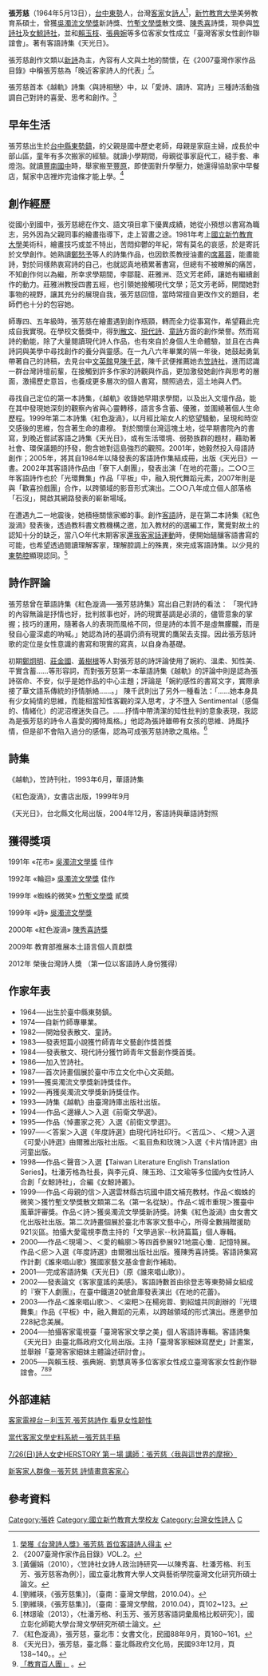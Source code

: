 {{copyedit|time=2016-06-08T03:29:03+00:00}}
{{Infobox writer
| name         = 張芳慈
| image        =
| imagesize    = 
| caption      = 
| pseudonym    = 
| birthname    =  
| birthdate    = {{birth date and age|1964|05|13}}
| birthplace   = {{ROC|臺灣省}}[[臺中縣|臺中縣]][[東勢鄉|東勢鄉]]
| deathdate    = 
| deathplace   = 
| education    = [[新竹教育大學|省立新竹師範專科學校]]畢業（[[副學士|副學士]]）<br>[[臺北市立師範學院|臺北市立師範學院]]進修部美勞教育系畢業（[[學士|學士]]）<br>[[新竹教育大學|新竹教育大學]]美勞教育系碩士（[[碩士|碩士]]）
| occupation   = [[作家|作家]]
| nationality  = {{ROC}}
| period       = 1986年─
| genre        = [[新詩|新詩]]
| subject      = 
| movement     = 
| notableworks = 《紅色漩渦》、《天光日》
| spouse       = 
| partner      = 
| children     = 
| relatives    = 
| influences   = 
| influenced   = 
| awards       = 
| signature    = 
| website      = 
}}

'''張芳慈'''（1964年5月13日），[[台中|台中]][[東勢|東勢]]人，台灣[[客家|客家]]女[[詩人|詩人]]<ref name=yahoo>[https://tw.news.yahoo.com/%E6%A6%AE%E5%BE%8C%E5%8F%B0%E7%81%A3%E8%A9%A9%E4%BA%BA%E7%8D%8E-%E5%BC%B5%E8%8A%B3%E6%85%88-%E9%A6%96%E4%BD%8D%E5%AE%A2%E8%AA%9E%E8%A9%A9%E4%BA%BA%E5%BE%97%E4%B8%BB-202557817.html 榮獲《台灣詩人獎》張芳慈 首位客語詩人得主] {{webarchive|url=https://web.archive.org/web/20160808024053/https://tw.news.yahoo.com/%E6%A6%AE%E5%BE%8C%E5%8F%B0%E7%81%A3%E8%A9%A9%E4%BA%BA%E7%8D%8E-%E5%BC%B5%E8%8A%B3%E6%85%88-%E9%A6%96%E4%BD%8D%E5%AE%A2%E8%AA%9E%E8%A9%A9%E4%BA%BA%E5%BE%97%E4%B8%BB-202557817.html |date=2016-08-08 }}</ref>，[[新竹教育大學|新竹教育大學]]美勞教育系碩士，曾獲[[吳濁流文學獎|吳濁流文學獎]]新詩獎、[[竹塹文學獎|竹塹文學獎]]散文獎、[[陳秀喜|陳秀喜]]詩獎，現參與[[笠詩社|笠詩社]]及[[女鯨詩社|女鯨詩社]]，並和[[賴玉枝|賴玉枝]]、[[張典婉|張典婉]]等多位客家女性成立「臺灣客家女性創作聯誼會」。著有客語詩集《天光日》。

張芳慈創作文類以[[新詩|新詩]]為主，內容有人文與土地的關懷，在《2007臺灣作家作品目錄》中稱張芳慈為「晚近客家詩人的代表」<ref>《2007臺灣作家作品目錄》VOL.2。</ref>。

張芳慈首本《越軌》詩集〈與詩相戀〉中，以「愛詩、讀詩、寫詩」三種詩活動強調自己對詩的喜愛、思考和創作。<ref>[黃儷娟（2010），〈笠詩社女詩人政治詩研究──以陳秀喜、杜潘芳格、利玉芳、張芳慈客為例〉]，國立臺北教育大學人文與藝術學院臺灣文化研究所碩士論文。</ref>

==早年生活==

張芳慈出生於[[台中縣|台中縣]][[東勢鎮|東勢鎮]]，的父親是國中歷史老師，母親是家庭主婦，成長於中部山區，童年有多次搬家的經驗。就讀小學期間，母親從事家庭代工，縫手套、串燈泡。就讀[[豐南國中|豐南國中]]時，舉家搬至[[豐原|豐原]]，即使面對升學壓力，她還得協助家中早餐店，幫家中店裡炸完油條才能上學。<ref>[劉維瑛，《張芳慈集》]，（臺南：臺灣文學館，2010.04）。</ref>

==創作經歷==
從國小到國中，張芳慈總在作文、語文項目拿下優異成績，她從小預想以書寫為職志，另外因為父親同事的繪畫指導下，走上習畫之途。1981年考上[[國立新竹教育大學|國立新竹教育大學]]美術科，繪畫技巧或並不特出，苦悶抑鬱的年紀，常有莫名的哀感，於是寄託於文學創作。她熟讀[[鄭愁予|鄭愁予]]等人的詩集作品，也因欽羨教授油畫的[[席慕蓉|席慕蓉]]，能畫能詩，對於同樣熱衷寫詩的自己，也就認真地積累著書寫，但總有不被瞭解的痛苦，不知創作何以為繼，所幸求學期間，李鄒龍、莊雅洲、范文芳老師，讓她有繼續創作的動力。莊雅洲教授四書五經，也引領她接觸現代文學；范文芳老師，開闊她對事物的視野，讓其充分的展現自我，張芳慈回憶，當時常擅自更改作文的題目，老師們也十分的包容她。

師專四、五年級時，張芳慈在繪畫遇到創作瓶頸，轉而全力從事寫作，希望藉此完成自我實現。在學校文藝獎中，得到[[散文|散文]]、[[現代詩|現代詩]]、[[童詩|童詩]]方面的創作榮譽。然而寫詩的動能，除了大量閱讀現代詩人作品，也有來自於身個人生命體驗，並且在古典詩詞與美學中尋找創作的養分與靈感。在一九八六年畢業的隔一年後，她鼓起勇氣帶著自己的詩稿，去見台中[[文英館|文英館]]見[[陳千武|陳千武]]，陳千武便推薦她去[[笠詩社|笠詩社]]，進而認識一群台灣詩壇前輩，在接觸到許多作家的詩觀與作品，更加激發她創作與思考的層面，激揚歷史意旨，也養成更多層次的個人書寫，關照過去，這土地與人們。

尋找自己定位的第一本詩集，《越軌》收錄她早期求學間，以及出入文壇作品，能在其中發現她深刻的觀察內省與心靈轉移，語言多含蓄、優雅，並圍繞著個人生命歷程。1999年第二本詩集《紅色漩渦》，以月經比喻女人的慾望騷動，呈現和時空交感後的思維，包含著生命的肅穆。
對於關懷台灣這塊土地，從早期書院內的書寫，到晚近嘗試客語之詩集《天光日》，或有生活環境、弱勢族群的題材，藉助著社會、環保議題的抒發，飽含她對這島強烈的觀照。2001年，她毅然投入母語詩創作；2005年，將其自1984年以降發表的客語詩作集結成冊，出版《天光日》一書。2002年其客語詩作品由「寮下人劇團」，發表出演「在地的花蕾」。二○○三年客語詩作也於「光環舞集」作品「平板」中，融入現代舞蹈元素，2007年則是與「歡喜扮戲團」合作，以跨領域的影音形式演出。二○○八年成立個人部落格「石沒」，開啟其網路發表的嶄新場域。

在遭遇九二一地震後，她積極關懷家鄉的事。創作[[客語|客語]]詩，是在第二本詩集《紅色漩渦》發表後，透過教科書文教機構之邀，加入教材的的選編工作，驚覺對故土的認知十分的缺乏，當八○年代末期客家[[還我客家話運動|還我客家話運動]]時，便開始醞釀客語書寫的可能，也希望透過閱讀理解客家，理解腔調上的殊異，來完成客語詩集。以少見的[[東勢腔|東勢腔]]顯現認同。<ref name="張芳慈集_頁102~123">[劉維瑛，《張芳慈集》]，（臺南：臺灣文學館，2010.04），頁102~123。</ref>

==詩作評論==
張芳慈曾在華語詩集《紅色漩渦──張芳慈詩集》寫出自己對詩的看法： 「現代詩的內容無論是抒情也好，批判敘事也好，詩的現實基調是必須的，儘管意象的掌握；技巧的運用，隨著各人的表現而風格不同，但是詩的本質不是虛無朦朧，而是發自心靈深處的吶喊。」她認為詩的基調仍須有現實的鷹架去支撐。因此張芳慈詩歌的定位是女性意識的書寫和現實的寫真，以自身為基礎。 

初期[[鄭炯明|鄭炯明]]、[[莊金國|莊金國]]、[[黃樹根|黃樹根]]等人對張芳慈的詩評論使用了婉約、溫柔、知性美、平實含蓄……等形容詞，而對張芳慈第一本華語詩集《越軌》的評論中則是認為張詩宿命、不安，似乎是她作品的中心主題；評論是「婉約感性的書寫文字，實際承接了華文語系傳統的抒情脈絡……。」
陳千武則出了另外一種看法：「……她本身具有少女純情的思維，而能相當知性客觀的深入思考，才不墮入 Sentimental（感傷的、情緒化）的泥沼裡迷失自己。……抒情中帶清潔的知性批判的意象表現，我認為是張芳慈的詩令人喜愛的獨特風格。」他認為張詩雖帶有女孩的思維、詩風抒情，但是卻不會陷入過分的感傷，認為可成張芳慈詩歌之風格。<ref>[林璟瑜（2013），〈杜潘芳格、利玉芳、張芳慈客語詞彙風格比較研究〉]，國立彰化師範大學台灣文學研究所碩士論文。</ref>

==詩集==
《越軌》，笠詩刊社，1993年6月，華語詩集

《紅色漩渦》，女書店出版，1999年9月

《天光日》，台北縣文化局出版，2004年12月，客語詩與華語詩對照

==獲得獎項==
1991年	«花市»    [[吳濁流文學獎|吳濁流文學獎]]	佳作

1992年	«輪迴»   [[吳濁流文學獎|吳濁流文學獎]]	佳作

1999年	«蜘蛛的微笑»    [[竹塹文學獎|竹塹文學獎]]    貳獎

1999年	«詩»    [[吳濁流文學獎|吳濁流文學獎]]	

2000年	«紅色漩渦»    [[陳秀喜詩獎|陳秀喜詩獎]]	

2009年	教育部推展本土語言個人貢獻獎	

2012年	榮後台灣詩人獎   （第一位以客語詩人身份獲得）

==作家年表==


*1964──出生於臺中縣東勢鎮。
*1974──自新竹師專畢業。
*1982──開始發表散文、童詩。
*1983──發表短篇小說獲竹師青年文藝創作獎首獎
*1984──發表散文、現代詩分獲竹師青年文藝創作獎首獎。
*1986──加入笠詩社。
*1987──首次詩畫個展於臺中市立文化中心文英館。
*1991──獲吳濁流文學獎新詩獎佳作。
*1992──再獲吳濁流文學獎新詩獎佳作。
*1993──詩集《越軌》由臺灣詩庫出版社出版。
*1994──作品＜邊緣人＞入選《前衛文學選》。
*1995──作品〈悼畫家之死〉入選《前衛文學選》。
*1997──＜答案＞入選《年度詩選》由現代詩社印行。＜苦瓜＞、＜規＞入選《可愛小詩選》由爾雅出版社出版。＜虱目魚和玫瑰＞入選《卡片情詩選》由河童出版。
*1998──作品＜聲音＞入選【Taiwan Literature English Translation Series】。杜潘芳格為社長，與李元貞、陳玉玲、江文瑜等多位國內女性詩人合創「女鯨詩社」，合編《女鯨詩叢》。
*1999──作品＜母親的信＞入選雲林縣古坑國中語文補充教材。作品＜蜘蛛的微笑＞獲竹塹文學獎散文類第二名（第一名從缺）。作品＜城市重現＞獲臺中風華評審獎。作品＜詩＞獲吳濁流文學獎新詩獎。詩集《紅色漩渦》由女書文化出版社出版。第二次詩畫個展於臺北市客家文藝中心，所得全數捐贈援助921災區。拍攝大愛電視李喬主持的「文學過家--秋詩篇篇」個人專輯。
*2000──作品＜現場＞、＜愛的輪廓＞等四首參展921地震心慟．記憶特展。作品＜瘀＞入選《年度詩選》由爾雅出版社出版。獲陳秀喜詩獎。客語詩集寫作計劃《誰來唱山歌》獲國家藝文基金會創作補助。
*2001──完成客語詩集《天光日》（原《誰來唱山歌》）。
*2002──發表論文《客家童謠的美感》。客語詩數首由徐登志等東勢婦女組成的『寮下人劇團』，在臺中鐵道20號倉庫發表演出《在地的花蕾》。
*2003──作品＜誰來唱山歌＞、＜粢粑＞在楊宛蓉、劉紹爐共同創辦的『光環舞集』作品《平板》中，融入舞蹈的元素，以跨越領域的形式演出。應邀參加228紀念美展。
*2004──拍攝客家電視臺「臺灣客家文學之美」個人客語詩專輯。客語詩集《天光日》由臺北縣政府文化局出版。主持「臺灣客家細妹寫歷史」計畫案，並舉辦「臺灣客家細妹主體論述研討會」。
*2005──與賴玉枝、張典婉、劉慧真等多位客家女性成立臺灣客家女性創作聯誼會。<ref>《紅色漩渦》，張芳慈，臺北市：女書文化，民國88年9月，頁160~161。</ref><ref>《天光日》，張芳慈，臺北縣：臺北縣政府文化局，民國93年12月，頁138~140。。</ref><ref>[http://www.IEP.com.tw 「教育百人團」] {{Wayback|url=http://www.iep.com.tw/ |date=20200806074629 }}。</ref>

==外部連結==
[http://web.pts.org.tw/hakka/news/detail.php?id=57343 客家電視台－利玉芳.張芳慈詩作 看見女性韌性] {{Wayback|url=http://web.pts.org.tw/hakka/news/detail.php?id=57343 |date=20160617154058 }}

[http://lit.ncl.edu.tw/hakka/hypage.cgi?hyqstr=aiigknijdcihecjgjmpibmdfokievjenljcpehkmldxjenljcpehkmlgxjdnlkekqhpndhpehnkkfoggwmmhmfokhgfkihojqdoihnujcophmjqdojeopkeolhljqejfckhgellekiqfweokggblddnnghoinnhjilpejijglgklkgoljeljhejffkmgglcekjmekfkko 當代客家文學史料系統－張芳慈手稿] {{Wayback|url=http://lit.ncl.edu.tw/hakka/hypage.cgi?hyqstr=aiigknijdcihecjgjmpibmdfokievjenljcpehkmldxjenljcpehkmlgxjdnlkekqhpndhpehnkkfoggwmmhmfokhgfkihojqdoihnujcophmjqdojeopkeolhljqejfckhgellekiqfweokggblddnnghoinnhjilpejijglgklkgoljeljhejffkmgglcekjmekfkko |date=20160630082713 }}

[http://poeticleap.moc.gov.tw/index.php/component/k2/item/568-2015herstory0726 7/26(日)詩人女史HERSTORY 第ㄧ場 講師：張芳慈〈我與這世界的摩擦〉] {{Wayback|url=http://poeticleap.moc.gov.tw/index.php/component/k2/item/568-2015herstory0726 |date=20160806121332 }}

[http://hkp.nctu.edu.tw/HakkaPeople/article/6439 新客家人群像－張芳慈 詩情畫意客家心] {{Wayback|url=http://hkp.nctu.edu.tw/HakkaPeople/article/6439 |date=20160808092108 }}

==參考資料==

[[Category:張姓|Category:張姓]]
[[Category:國立新竹教育大學校友|Category:國立新竹教育大學校友]]
[[Category:台灣女性詩人|Category:台灣女性詩人]]
[[Category:客家裔臺灣人|C]]